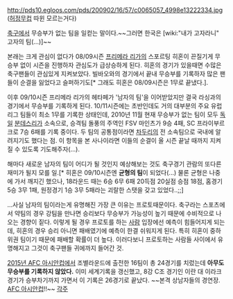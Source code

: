 http://pds10.egloos.com/pds/200902/16/57/c0065057_4998e13222334.jpg
([[허정무컵]] 따윈 모르는거다)

[[축구]]에서 무승부가 없는 팀을 일컫는 말이다.~~그러면 한국은 [wiki:"내가 고자라니" 고자의 팀(...)]~~

본래는 크게 관심이 없다가 08/09시즌 [[프리메라 리가]]의 스포르팅 히혼이 끈질기게 무승부 없이 시즌을 진행하자 관심도가 급상승하게 된다. 히혼의 경기가 있을때면 수많은 축구팬들이 관심있게 지켜보았다. 빌바오와의 경기에서 끝내 무승부를 기록하자 많은 팬들이 순결을 잃었다고 슬퍼하기도[* 그래도 히혼은 08/09시즌은 1무로 끝냈다.].

이후 09/10시즌 프리메라 리가의 헤타페가 '남자의 팀'을 이어받았지만 결국 라싱과의 경기에서 무승부를 기록하게 된다. 10/11시즌에는 초반인데도 거의 대부분의 주요 유럽 리그 팀들이 최소 1무를 기록한 상태인데, 2010년 11월 현재 무승부가 없는 팀이 모두 [[독일]] [[분데스리가]] 소속으로, 승격팀 돌풍의 주역인 FSV 마인츠가 9승 4패, SC 프라이부르크로 7승 6패를 기록 중이다. 두 팀의 공통점이라면 [[차두리]]의 전 소속팀으로 국내에 알려지기도 했다는 점. 이 항목을 본 사나이라면 이들의 순결이 올 시즌 끝날 때까지 지켜질 수 있도록 기도해주자(…).

해마다 새로운 남자의 팀이 어디가 될 것인지 예상해보는 것도 축구경기 관람의 또다른 재미가 될지 모를 일.[* 히혼은 09/10시즌엔 '''균형의 팀'''이 되었다(...) 물론 균형은 나중에 가서 깨지긴 했으나, 18라운드 때는 6승 6무 6패 20득점 20실점 승점 18점, 홈경기 5승 3무 1패, 원정경기 1승 3무 5패라는 괴랄한 스탯을 갖고 있었다..;;]

…사실 남자의 팀이라는게 유명해진 가장 큰 이유는 프로토때문이다. 축구라는 스포츠에서 약팀의 경우 강팀을 만나면 승리보다 무승부가 가능성이 높기 때문에 수비적으로 나오는 경향이 짙다. 이렇게 될 경우 프로토를 하는 [[사람]] 입장에선 예측이 힘들어지게 되는데, 히혼의 경우 승리 아니면 패배였기에 예측이 한결 쉬워지게 된다. 특히 히혼이 중하위권 팀이기 때문에 패배할 확률이 더 높다. 이러다보니 프로토하는 사람들 사이에서 유명해지고 그것이 축구팬들 귀에까지 들어간 것.

[[2015년 AFC 아시안컵]]에서 조별라운드에 출전한 16팀이 총 24경기를 치렀는데 '''아무도 무승부를 기록하지 않았다.''' 이미 세계기록을 갱신했고, 8강 C조 경기인 이란 대 이라크 경기가 승부차기까지 가면서 이 기록은 26경기로 끝났다. ~~본격 상남자들의 경연장. [[AFC 아시안컵]]!!~~
[[각주]]
